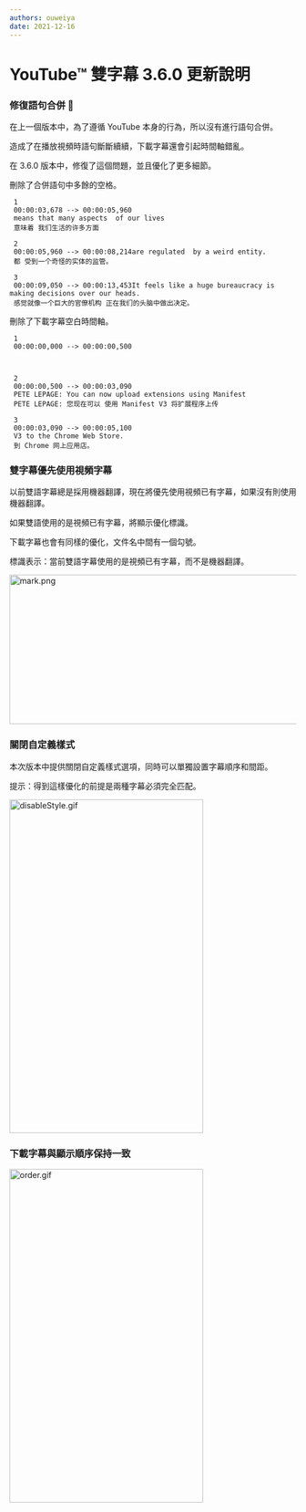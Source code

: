 ```yaml
---
authors: ouweiya
date: 2021-12-16 
---
```



# YouTube™ 雙字幕 3.6.0 更新說明

### 修復語句合併 🎉

 在上一個版本中，為了遵循 YouTube 本身的行為，所以沒有進行語句合併。

造成了在播放視頻時語句斷斷續續，下載字幕還會引起時間軸錯亂。

在 3.6.0 版本中，修復了這個問題，並且優化了更多細節。

刪除了合併語句中多餘的空格。

```
 1
 00:00:03,678 --> 00:00:05,960
 means that many aspects  of our lives
 意味着 我们生活的许多方面

 2
 00:00:05,960 --> 00:00:08,214are regulated  by a weird entity.
 都 受到一个奇怪的实体的监管。

 3
 00:00:09,050 --> 00:00:13,453It feels like a huge bureaucracy is making decisions over our heads.
 感觉就像一个巨大的官僚机构 正在我们的头脑中做出决定。
 ```

刪除了下載字幕空白時間軸。

```
 1
 00:00:00,000 --> 00:00:00,500



 2
 00:00:00,500 --> 00:00:03,090
 PETE LEPAGE: You can now upload extensions using Manifest
 PETE LEPAGE: 您现在可以 使用 Manifest V3 将扩展程序上传

 3
 00:00:03,090 --> 00:00:05,100
 V3 to the Chrome Web Store.
 到 Chrome 网上应用店。
 ```

### 雙字幕優先使用視頻字幕

 以前雙語字幕總是採用機器翻譯，現在將優先使用視頻已有字幕，如果沒有則使用機器翻譯。

 如果雙語使用的是視頻已有字幕，將顯示優化標識。

 下載字幕也會有同樣的優化，文件名中間有一個勾號。

<Tip>標識表示：當前雙語字幕使用的是視頻已有字幕，而不是機器翻譯。</Tip>

<img src={mark} alt="mark.png" width="891" height="262" />

### 關閉自定義樣式

 本次版本中提供關閉自定義樣式選項，同時可以單獨設置字幕順序和間距。

<Tip>提示：得到這樣優化的前提是兩種字幕必須完全匹配。</Tip>

<img src={disableStyle} alt="disableStyle.gif" width="340" height="585" />

### 下載字幕與顯示順序保持一致

<img src={order} alt="order.gif" width="340" height="585" />

<WebStore />